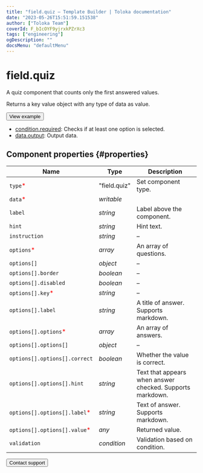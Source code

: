 ```yaml
---
title: "field.quiz — Template Builder | Toloka documentation"
date: "2023-05-26T15:51:59.151538"
author: ["Toloka Team"]
coverId: F_bIcOYF9yjrxkPZrXc3
tags: ["engineering"]
ogDescription: ""
docsMenu: "defaultMenu"
---
```



# field.quiz

A quiz component that counts only the first answered values.

Returns a key value object with any type of data as value.

<Button themeColor="light" view="default" size="l" type="link" url="https://ya.cc/t/jiIPzTjC446QoL">View example</Button>

<Cut title="Components used in the example">

- [condition.required](/docs/template-builder/reference/condition.required): Checks if at least one option is selected.
- [data.output](/docs/template-builder/operations/work-with-data): Output data.

</Cut>

## Component properties {#properties}

**Name** | **Type** | **Description**
----- | ----- | -----
`type`<span style="color: red">\*</span> | "field.quiz" | Set component type.
`data`<span style="color: red">\*</span> | _writable_ | <TolokaTbSourceDataWithValues/>
`label` | _string_ | Label above the component.
`hint` | _string_ | Hint text.
`instruction` | _string_ | –
`options`<span style="color: red">\*</span> | _array_ | An array of questions.
`options[]` | _object_ | –
`options[].border` | _boolean_ | –
`options[].disabled` | _boolean_ | –
`options[].key`<span style="color: red">\*</span> | _string_ | –
`options[].label` | _string_ | A title of answer. Supports markdown.
`options[].options`<span style="color: red">\*</span> | _array_ | An array of answers.
`options[].options[]` | _object_ | –
`options[].options[].correct` | _boolean_ | Whether the value is correct.
`options[].options[].hint` | _string_ | Text that appears when answer checked. Supports markdown.
`options[].options[].label`<span style="color: red">\*</span> | _string_ | Text of answer. Supports markdown.
`options[].options[].value`<span style="color: red">\*</span> | _any_ | Returned value.
`validation` | _condition_ | Validation based on condition.

<Button themeColor="light" view="default" size="l" type="link" url="/docs/guide/troubleshooting/support?form-source=template-builder-reference-field-quiz">Contact support</Button>